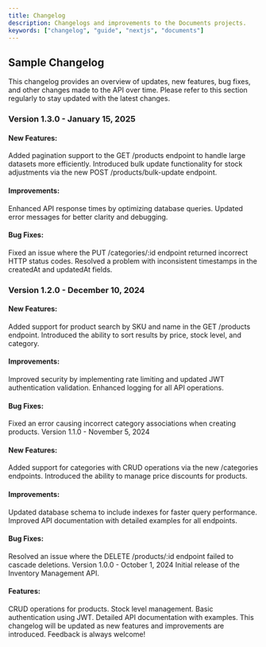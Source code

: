 ```yaml
---
title: Changelog
description: Changelogs and improvements to the Documents projects.
keywords: ["changelog", "guide", "nextjs", "documents"]
---
```


## Sample Changelog

This changelog provides an overview of updates, new features, bug fixes, and other changes made to the API over time. Please refer to this section regularly to stay updated with the latest changes.

### Version 1.3.0 - January 15, 2025

#### New Features:

Added pagination support to the GET /products endpoint to handle large datasets more efficiently.
Introduced bulk update functionality for stock adjustments via the new POST /products/bulk-update endpoint.

#### Improvements:

Enhanced API response times by optimizing database queries.
Updated error messages for better clarity and debugging.

#### Bug Fixes:

Fixed an issue where the PUT /categories/:id endpoint returned incorrect HTTP status codes.
Resolved a problem with inconsistent timestamps in the createdAt and updatedAt fields.

### Version 1.2.0 - December 10, 2024

#### New Features:

Added support for product search by SKU and name in the GET /products endpoint.
Introduced the ability to sort results by price, stock level, and category.

#### Improvements:

Improved security by implementing rate limiting and updated JWT authentication validation.
Enhanced logging for all API operations.

#### Bug Fixes:

Fixed an error causing incorrect category associations when creating products.
Version 1.1.0 - November 5, 2024

#### New Features:

Added support for categories with CRUD operations via the new /categories endpoints.
Introduced the ability to manage price discounts for products.

#### Improvements:

Updated database schema to include indexes for faster query performance.
Improved API documentation with detailed examples for all endpoints.

#### Bug Fixes:

Resolved an issue where the DELETE /products/:id endpoint failed to cascade deletions.
Version 1.0.0 - October 1, 2024
Initial release of the Inventory Management API.

#### Features:

CRUD operations for products.
Stock level management.
Basic authentication using JWT.
Detailed API documentation with examples.
This changelog will be updated as new features and improvements are introduced. Feedback is always welcome!

